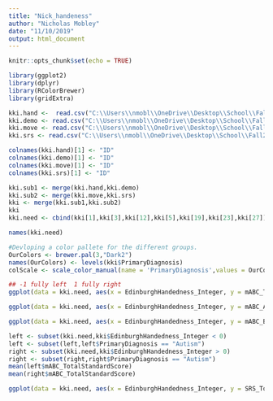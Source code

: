 ---
title: "Nick_handeness"
author: "Nicholas Mobley"
date: "11/10/2019"
output: html_document
---

```{r setup, include=FALSE}
knitr::opts_chunk$set(echo = TRUE)
```

```{r}
library(ggplot2)
library(dplyr)
library(RColorBrewer)
library(gridExtra)
```

```{r}
kki.hand <-  read.csv("C:\\Users\\nmobl\\OneDrive\\Desktop\\School\\Fall2019\\STAT-S431\\S431Project\\Data\\KKI_handedness.csv")
kki.demo <- read.csv("C:\\Users\\nmobl\\OneDrive\\Desktop\\School\\Fall2019\\STAT-S431\\S431Project\\Data\\KKI_demographicInfo.csv")
kki.move <- read.csv("C:\\Users\\nmobl\\OneDrive\\Desktop\\School\\Fall2019\\STAT-S431\\S431Project\\Data\\KKI_movementAssessmentBatteryforChildren.csv")
kki.srs <- read.csv("C:\\Users\\nmobl\\OneDrive\\Desktop\\School\\Fall2019\\STAT-S431\\S431Project\\Data\\KKI_SocialResponsivenessScaleQuestionnaire.csv")
```


```{r}
colnames(kki.hand)[1] <- "ID"
colnames(kki.demo)[1] <- "ID"
colnames(kki.move)[1] <- "ID"
colnames(kki.srs)[1] <- "ID"

kki.sub1 <- merge(kki.hand,kki.demo)
kki.sub2 <- merge(kki.move,kki.srs)
kki <- merge(kki.sub1,kki.sub2)
kki
kki.need <- cbind(kki[1],kki[3],kki[12],kki[5],kki[19],kki[23],kki[27])
```

```{r}
names(kki.need)
```


```{r}
#Devloping a color pallete for the different groups.
OurColors <- brewer.pal(3,"Dark2")
names(OurColors) <- levels(kki$PrimaryDiagnosis)
colScale <- scale_color_manual(name = 'PrimaryDiagnosis',values = OurColors)
```


```{r}
## -1 fully left  1 fully right
ggplot(data = kki.need, aes(x = EdinburghHandedness_Integer, y = mABC_TotalStandardScore,colour = PrimaryDiagnosis)) + geom_point(alpha = .3) + geom_jitter() + geom_smooth()
```

```{r}
ggplot(data = kki.need, aes(x = EdinburghHandedness_Integer, y = mABC_AimingAndCatching.Component.StandardScore,colour = PrimaryDiagnosis)) + geom_point(alpha = .3) + geom_jitter() + geom_smooth()
```

```{r}
ggplot(data = kki.need, aes(x = EdinburghHandedness_Integer, y = mABC_Balance.Component.StandardScore,colour = PrimaryDiagnosis)) + geom_point(alpha = .3) + geom_jitter() + geom_smooth()
```


```{r}
left <- subset(kki.need,kki$EdinburghHandedness_Integer < 0)
left <- subset(left,left$PrimaryDiagnosis == "Autism")
right <- subset(kki.need,kki$EdinburghHandedness_Integer > 0)
right <- subset(right,right$PrimaryDiagnosis == "Autism")
mean(left$mABC_TotalStandardScore)
mean(right$mABC_TotalStandardScore)
```

```{r}
ggplot(data = kki.need, aes(x = EdinburghHandedness_Integer, y = SRS_TotalRawScore,colour = PrimaryDiagnosis)) + geom_point(alpha = .3) + geom_jitter() + geom_smooth()
```






